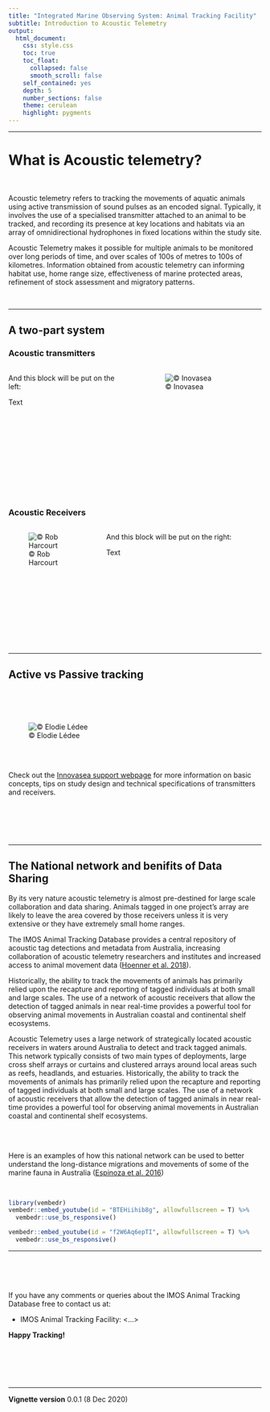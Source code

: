 ```yaml
---
title: "Integrated Marine Observing System: Animal Tracking Facility"
subtitle: Introduction to Acoustic Telemetry
output:
  html_document:
    css: style.css
    toc: true
    toc_float: 
      collapsed: false
      smooth_scroll: false
    self_contained: yes
    depth: 5
    number_sections: false
    theme: cerulean
    highlight: pygments
---
```


--------------------------------------

# What is Acoustic telemetry?



<br>

Acoustic telemetry refers to tracking the movements of aquatic animals using active transmission of sound pulses as an encoded signal. Typically, it involves the use of a specialised transmitter attached to an animal to be tracked, and recording its presence at key locations and habitats via an array of omnidirectional hydrophones in fixed locations within the study site.

Acoustic Telemetry makes it possible for multiple animals to be monitored over long periods of time, and over scales of 100s of metres to 100s of kilometres. Information obtained from acoustic telemetry can informing habitat use, home range size, effectiveness of marine protected areas, refinement of stock assessment and migratory patterns. 



<br>


---------------------------------------

## A two-part system {.tabset .tabset-fade .tabset-pills}

### Acoustic transmitters

:::: {style="display: grid; grid-template-columns: 1fr 1fr; grid-column-gap: 40px;"}

::: {}
And this block will be put on the left:

Text

<br><br><br><br>

:::

::: {}

![© Inovasea](Images/Transmitter 1.png)

:::

::::

<br><br><br><br>

### Acoustic Receivers

:::: {style="display: grid; grid-template-columns: 1fr 2fr; grid-column-gap: 40px;"}

::: {}
![© Rob Harcourt](Images/Receiver 1.png)
:::

::: {}
And this block will be put on the right:

Text

<br><br><br><br>

:::

::::

<br><br><br><br>

---------------------------------------

## Active vs Passive tracking

<br>
<br>
<br>

![© Elodie Lédee](Images/Acoustic_Design.png)



<br><br>

Check out the [Innovasea support webpage](https://support.vemco.com/s/topic/0TO2M000001I4G2WAK/acoustic-telemetry-101?tabset-c9027=2) for more information on basic concepts, tips on study design and technical specifications of transmitters and receivers. 

<br><br><br><br>

---------------------------------------

## The National network and benifits of Data Sharing


By its very nature acoustic telemetry is almost pre-destined for large scale collaboration and data sharing. Animals tagged in one project’s array are likely to leave the area covered by those receivers unless it is very extensive or they have extremely small home ranges.

The IMOS Animal Tracking Database provides a central repository of acoustic tag detections and metadata from Australia, increasing collaboration of acoustic telemetry researchers and institutes and increased access to animal movement data ([Hoenner et al. 2018](https://www.nature.com/articles/sdata2017206)). 

Historically, the ability to track the movements of animals has primarily relied upon the recapture and reporting of tagged individuals at both small and large scales. The use of a network of acoustic receivers that allow the detection of tagged animals in near real-time provides a powerful tool for observing animal movements in Australian coastal and continental shelf ecosystems.

Acoustic Telemetry uses a large network of strategically located acoustic receivers in waters around Australia to detect and track tagged animals. This network typically consists of two main types of deployments, large cross shelf arrays or curtains and clustered arrays around local areas such as reefs, headlands, and estuaries. Historically, the ability to track the movements of animals has primarily relied upon the recapture and reporting of tagged individuals at both small and large scales. The use of a network of acoustic receivers that allow the detection of tagged animals in near real-time provides a powerful tool for observing animal movements in Australian coastal and continental shelf ecosystems.


<br><br>

Here is an examples of how this national network can be used to better understand the long-distance migrations and movements of some of the marine fauna in Australia ([Espinoza et al. 2016](https://journals.plos.org/plosone/article?id=10.1371/journal.pone.0147608))

<br>

```r
library(vembedr)
vembedr::embed_youtube(id = "BTEHiihib8g", allowfullscreen = T) %>%
  vembedr::use_bs_responsive()

vembedr::embed_youtube(id = "f2W6Aq6epTI", allowfullscreen = T) %>%
  vembedr::use_bs_responsive()

```

--------------------------------------


<br><br><br>


If you have any comments or queries about the IMOS Animal Tracking Database free to contact us at:

* IMOS Animal Tracking Facility: <...>

**Happy Tracking!**

<br><br><br><br>

---------------------------------------

**Vignette version**
0.0.1 (8 Dec 2020)
